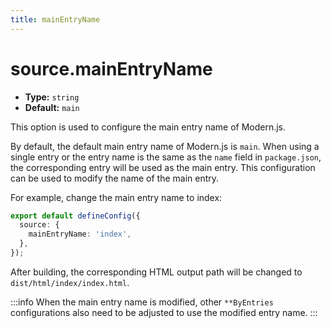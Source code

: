 ```yaml
---
title: mainEntryName
---
```


# source.mainEntryName

- **Type:** `string`
- **Default:** `main`

This option is used to configure the main entry name of Modern.js.

By default, the default main entry name of Modern.js is `main`. When using a single entry or the entry name is the same as the `name` field in `package.json`, the corresponding entry will be used as the main entry. This configuration can be used to modify the name of the main entry.

For example, change the main entry name to index:

```ts title="modern.config.ts"
export default defineConfig({
  source: {
    mainEntryName: 'index',
  },
});
```

After building, the corresponding HTML output path will be changed to `dist/html/index/index.html`.

:::info
When the main entry name is modified, other `**ByEntries` configurations also need to be adjusted to use the modified entry name.
:::
